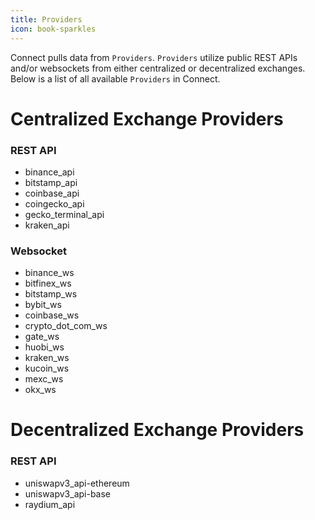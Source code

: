 ```yaml
---
title: Providers
icon: book-sparkles
---
```


Connect pulls data from `Providers`. `Providers` utilize public REST APIs and/or websockets from either centralized or decentralized exchanges. Below is a list of all available `Providers` in Connect.

# Centralized Exchange Providers

### REST API

- binance_api
- bitstamp_api
- coinbase_api
- coingecko_api
- gecko_terminal_api
- kraken_api


### Websocket

- binance_ws
- bitfinex_ws
- bitstamp_ws
- bybit_ws
- coinbase_ws
- crypto_dot_com_ws
- gate_ws
- huobi_ws
- kraken_ws
- kucoin_ws
- mexc_ws
- okx_ws

# Decentralized Exchange Providers

### REST API

- uniswapv3_api-ethereum
- uniswapv3_api-base
- raydium_api